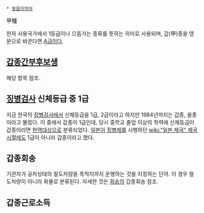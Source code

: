  * [[동음이의어]]

甲種

한자 사용국가에서 1등급이나 으뜸가는 종류를 뜻하는 의미로 사용되며, 갑(甲)종을 영문으로 바꾼다면 [[A급]]이다.

== [[갑종간부후보생]] ==
해당 항목 참조.

== [[징병검사]] 신체등급 중 1급 ==
지금 한국의 [[징병검사]]에서 신체등급을 1급, 2급이라고 하지만 1984년까지는 갑종, 을종이라고 불렀다. 이 중에서 갑종이 1급인데, 당시 중학교 졸업 이상의 학력에 신체등급이 갑종이라면 [[현역]]대상으로 분류되었다. [[일본]]이 [[징병제]]를 시행하던 [[wiki:"일본 제국" 제국시절]]에도 1급이 아니라 갑종이라고 했다.

== 갑종회송 ==
기관차가 공차상태의 철도차량을 목적지까지 운행하는 것을 지칭하는 단어. 이 경우 철도차량이 아니라 화물로 분류된다. 자세한 것은 [[회송]]의 갑종회송 참조.

== 갑종근로소득 ==

